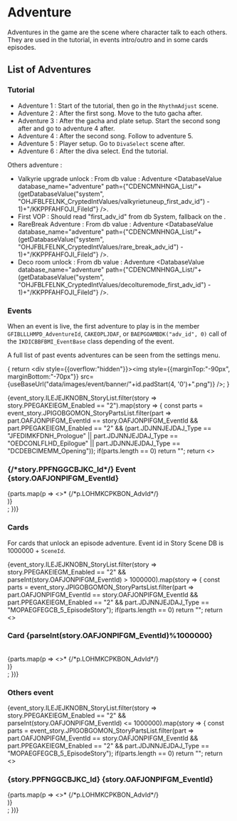 
# Adventure

Adventures in the game are the scene where character talk to each others. They are used in the tutorial, in events intro/outro and in some cards episodes.

## List of Adventures

### Tutorial

* Adventure 1 : Start of the tutorial, then go in the <code>RhythmAdjust</code> scene.
* Adventure 2 : After the first song. Move to the tuto gacha after.
* Adventure 3 : After the gacha and plate setup. Start the second song after and go to adventure 4 after.
* Adventure 4 : After the second song. Follow to adventure 5.
* Adventure 5 : Player setup. Go to <code>DivaSelect</code> scene after.
* Adventure 6 : After the diva select. End the tutorial.

Others adventure :

* Valkyrie upgrade unlock : From db value <DatabaseValue database_name="system" path="OHJFBLFELNK_CryptedIntValues/valkyrietuneup_first_adv_id" /> : Adventure <DatabaseValue database_name="adventure" path={"CDENCMNHNGA_List/"+(getDatabaseValue("system", "OHJFBLFELNK_CryptedIntValues/valkyrietuneup_first_adv_id") - 1)+"/KKPPFAHFOJI_FileId"} />.
* First VOP : Should read "first_adv_id" from db System, fallback on the <DatabaseValue database_name="adventure" path="CDENCMNHNGA_List/87/KKPPFAHFOJI_FileId" />.
* RareBreak Adventure : From db value <DatabaseValue database_name="system" path="OHJFBLFELNK_CryptedIntValues/rare_break_adv_id" /> : Adventure <DatabaseValue database_name="adventure" path={"CDENCMNHNGA_List/"+(getDatabaseValue("system", "OHJFBLFELNK_CryptedIntValues/rare_break_adv_id") - 1)+"/KKPPFAHFOJI_FileId"} />.
* Deco room unlock : From db value <DatabaseValue database_name="system" path="OHJFBLFELNK_CryptedIntValues/decolturemode_first_adv_id" /> : Adventure <DatabaseValue database_name="adventure" path={"CDENCMNHNGA_List/"+(getDatabaseValue("system", "OHJFBLFELNK_CryptedIntValues/decolturemode_first_adv_id") - 1)+"/KKPPFAHFOJI_FileId"} />.

### Events

When an event is live, the first adventure to play is in the member <code>GFIBLLLHMPD_AdventureId</code>, <code>CAKEOPLJDAF</code>, or <code>BAEPGOAMBDK("adv_id", 0)</code> call of the <code>IKDICBBFBMI_EventBase</code> class depending of the event.

A full list of past events adventures can be seen from the settings menu.

{
    return <div style={{overflow:"hidden"}}><img style={{marginTop:"-90px", marginBottom:"-70px"}} src={useBaseUrl("data/images/event/banner/"+id.padStart(4, '0')+".png")} /></div>;
}

<section class="row">
{event_story.ILEJEJKNOBN_StoryList.filter(story => story.PPEGAKEIEGM_Enabled == "2").map(story => {
    const parts = event_story.JPIGOBGOMON_StoryPartsList.filter(part => part.OAFJONPIFGM_EventId == story.OAFJONPIFGM_EventId && part.PPEGAKEIEGM_Enabled == "2" && (part.JDJNNJEJDAJ_Type == "JFEDIMKFDNH_Prologue" || part.JDJNNJEJDAJ_Type == "OEDCONLFLHD_Epilogue" || part.JDJNNJEJDAJ_Type == "DCDEBCIMEMM_Opening"));
    if(parts.length == 0)
        return "";
    return <><article class=" margin-bottom--lg"><h3>{/*story.PPFNGGCBJKC_Id*/} Event {story.OAFJONPIFGM_EventId}</h3><EventBanner id={story.OAFJONPIFGM_EventId} />{parts.map(p => <>* {/*p.LOHMKCPKBON_AdvId*/} <DatabaseValue database_name="adventure" path={"CDENCMNHNGA_List/"+(p.LOHMKCPKBON_AdvId - 1)+"/KKPPFAHFOJI_FileId"} /><br /></>)}</article></>;
})}
</section>

### Cards

For cards that unlock an episode adventure. Event id in Story Scene DB is 1000000 + <code>SceneId</code>.

<section class="row">
{event_story.ILEJEJKNOBN_StoryList.filter(story => story.PPEGAKEIEGM_Enabled == "2" && parseInt(story.OAFJONPIFGM_EventId) > 1000000).map(story => {
    const parts = event_story.JPIGOBGOMON_StoryPartsList.filter(part => part.OAFJONPIFGM_EventId == story.OAFJONPIFGM_EventId && part.PPEGAKEIEGM_Enabled == "2" && part.JDJNNJEJDAJ_Type == "MOPAEGFEGCB_5_EpisodeStory");
    if(parts.length == 0)
        return "";
    return <><article class=" margin-bottom--lg"><h3>Card {parseInt(story.OAFJONPIFGM_EventId)%1000000}</h3><EventBanner id={story.OAFJONPIFGM_EventId} /><br />{parts.map(p => <>* {/*p.LOHMKCPKBON_AdvId*/} <DatabaseValue database_name="adventure" path={"CDENCMNHNGA_List/"+(p.LOHMKCPKBON_AdvId - 1)+"/KKPPFAHFOJI_FileId"} /><br /></>)}<br /></article></>;
})}
</section>

### Others event


<section class="row">
{event_story.ILEJEJKNOBN_StoryList.filter(story => story.PPEGAKEIEGM_Enabled == "2" && parseInt(story.OAFJONPIFGM_EventId) <= 1000000).map(story => {
    const parts = event_story.JPIGOBGOMON_StoryPartsList.filter(part => part.OAFJONPIFGM_EventId == story.OAFJONPIFGM_EventId && part.PPEGAKEIEGM_Enabled == "2" && part.JDJNNJEJDAJ_Type == "MOPAEGFEGCB_5_EpisodeStory");
    if(parts.length == 0)
        return "";
    return <><article class=" margin-bottom--lg"><h3>{story.PPFNGGCBJKC_Id} {story.OAFJONPIFGM_EventId}</h3><EventBanner id={story.OAFJONPIFGM_EventId} />{parts.map(p => <>* {/*p.LOHMKCPKBON_AdvId*/} <DatabaseValue database_name="adventure" path={"CDENCMNHNGA_List/"+(p.LOHMKCPKBON_AdvId - 1)+"/KKPPFAHFOJI_FileId"} /><br /></>)}<br /></article></>;
})}
</section>

